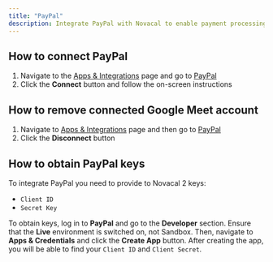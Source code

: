 ```yaml
---
title: "PayPal"
description: Integrate PayPal with Novacal to enable payment processing for your paid event types.
---
```


## How to connect PayPal

1. Navigate to the [Apps & Integrations](https://app.novacal.io/integrations) page and go to [PayPal](https://app.novacal.io/integrations/paypal)
2. Click the **Connect** button and follow the on-screen instructions

## How to remove connected Google Meet account

1. Navigate to [Apps & Integrations](https://app.novacal.io/integrations) page and then go to [PayPal](https://app.novacal.io/integrations/paypal)
2. Click the **Disconnect** button

## How to obtain PayPal keys

To integrate PayPal you need to provide to Novacal 2 keys:

- `Client ID`
- `Secret Key`

To obtain keys, log in to **PayPal** and go to the **Developer** section. Ensure that the **Live** environment is switched on, not Sandbox. Then, navigate to **Apps & Credentials** and click the **Create App** button. After creating the app, you will be able to find your `Client ID` and `Client Secret`.
